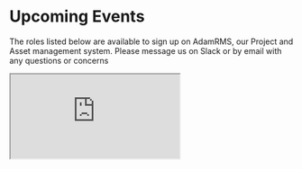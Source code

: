 # Upcoming Events

The roles listed below are available to sign up on AdamRMS, our Project and Asset management system. Please message us on Slack or by email with any questions or concerns

<iframe loading="eager" referrerpolicy="strict-origin-when-cross-origin" style={{width: "100%", height: "500px", border: "none" }} src="https://dash.adam-rms.com/public/embed/jobs.php?i=1" title="AdamRMS Asset List and Search"></iframe>